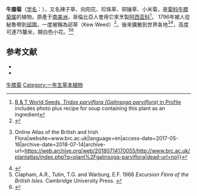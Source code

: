 {{Speciesbox
| name = 牛膝菊
| status = 
| status_system = 
| image = Galinsoga parviflora bluete.jpeg
| genus = Galinsoga
| species = parviflora
| authority =[[Cav.|Cav.]] 1796
|synonyms_ref=<ref>{{Cite web |url=http://www.tropicos.org/Name/2700792 |title=Tropicos, ''Galinsoga parviflora'' Cav. |access-date=2018-02-22 |archive-date=2020-11-30 |archive-url=https://web.archive.org/web/20201130024406/https://www.tropicos.org/Name/2700792 |dead-url=no }}</ref><ref>{{Cite web |url=http://www.theplantlist.org/tpl1.1/record/gcc-96478 |title=The Plant List, ''Galinsoga parviflora'' Cav.  |access-date=2018-02-22 |archive-date=2019-09-13 |archive-url=https://web.archive.org/web/20190913162429/http://theplantlist.org/tpl1.1/record/gcc-96478 |dead-url=no }}</ref>
| synonyms = {{collapsible list|bullets = true
|''Tridax parviflora''
|''Wiborgia parviflora'' <small>(Cav.) Kunth</small>
|''Adventina parviflora'' <small>(Cav.) Raf.</small>
|''Baziasa microglossa'' <small>Steud.</small>
|''Galinsoga hirsuta'' <small>Baker</small> 
|''Galinsoga laciniata'' <small>Retz.</small>
|''Galinsoga quinqueradiata'' <small>Ruiz & Pav.</small>
|''Sabazia microglossa'' <small>DC.</small>
|''Stemmatella sodiroi'' <small>Hieron.</small>
|''Vigolina acmella'' <small>(Roth) Poir.</small>
|''Wiborgia acmella'' <small>Roth</small> 
|''Galinsoga semicalva'' <small>(A.Gray) H.St.John & D.White</small>
|}}}}

'''牛膝菊'''（[[学名|学名]]：{{lang|la|''Galinsoga parviflora''}}），又名辣子草、向阳花、珍珠草、铜锤草、小米菊，是[[菊科|菊科]][[牛膝菊属|牛膝菊属]]的植物。原產于[[南美洲|南美洲]]，哥倫比亞人會用它來烹製[[阿西亚科|阿西亚科]]<ref name="s">[http://www.b-and-t-world-seeds.com/86392.html B & T World Seeds, ''Tridax parviflora (Galinsoga parviflora)'' in Profile] {{Wayback|url=http://www.b-and-t-world-seeds.com/86392.html |date=20200919212333 }} includes photo plus recipe for soup containing this plant as an ingredient</ref>。 1796年被人從秘魯帶到[[邱園|邱園]]，一度被稱為邱草（Kew Weed）<ref name=":0">{{Cite book|url=https://www.worldcat.org/oclc/805221553|title=Flora Britannica : supported by common ground|last=Lovett.|first=Jones, Gareth|last2=).|first2=Gibbons, Bob (1949-|publisher=Chatto & Windus|isbn=1856193772|oclc=805221553|access-date=2018-02-22|archive-date=2021-03-20|archive-url=https://web.archive.org/web/20210320193417/https://www.worldcat.org/title/flora-britannica-supported-by-common-ground/oclc/805221553|dead-url=no}}</ref>，後來擴散到世界各地<ref>{{Cite web|url=http://www.brc.ac.uk/plantatlas/index.php?q=plant/galinsoga-parviflora|title=Galinsoga parviflora (Gallant-soldier) {{!}} Online Atlas of the British and Irish Flora|website=www.brc.ac.uk|language=en|access-date=2017-05-16|archive-date=2018-07-14|archive-url=https://web.archive.org/web/20180714170055/http://www.brc.ac.uk/plantatlas/index.php?q=plant%2Fgalinsoga-parviflora|dead-url=no}}</ref><ref>{{Cite web |url=http://www.cabi.org/isc/datasheet/25299 |title=存档副本 |access-date=2018-02-22 |archive-url=https://web.archive.org/web/20170331114517/http://www.cabi.org/isc/datasheet/25299 |archive-date=2017-03-31 |dead-url=yes }}</ref>，高度可達75釐米，開白色小花。<ref>Clapham, A.R., Tutin, T.G. and Warburg, E.F. 1968 ''Excursion Flora of the British Isles.'' Cambridge University Press. {{ISBN|0-521-04656-4}}</ref><ref name="x">{{Cite web |url=http://www.efloras.org/florataxon.aspx?flora_id=2&taxon_id=200023969 |title=Flora of China, ''Galinsoga parviflora'' Cavanilles, 1795.  <big>牛膝菊</big> niu xi ju |access-date=2018-02-22 |archive-date=2020-07-27 |archive-url=https://web.archive.org/web/20200727054236/http://www.efloras.org/florataxon.aspx?flora_id=2&taxon_id=200023969 |dead-url=no }}</ref>

==参考文献==
{{reflist}}

* {{cite web| url =http://www.bioinfo.cn/db05/KmzwSpecies.php?action=view&id=4408| title =牛膝菊| work =《中国高等植物数据库全库》| publisher =中国科学院微生物研究所| author =昆明植物研究所| accessdate =2009-02-25| deadurl =yes| archiveurl =https://web.archive.org/web/20160305035602/http://www.bioinfo.cn/db05/KmzwSpecies.php?action=view&id=4408| archivedate =2016-03-05}}
* {{TaiBNET| zh=小米菊 | id=202482 | binomial=Galinsoga parviflora | authority=Cav., 1795 | var= | accessdate=2013-01-24}}
{{Taxonbar|from=Q1160937}}

[[Category:牛膝菊属|牛膝菊]]
[[Category:一年生草本植物|Category:一年生草本植物]]


{{植物小作品}}